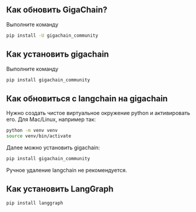 ## Как обновить GigaChain?
 
 Выполните команду
 ```bash
 pip install -U gigachain_community
 ```

 ## Как установить gigachain
 
 Выполните команду
 ```bash
 pip install gigachain_community
 ```

 ## Как обновиться с langchain на gigachain
 Нужно создать чистое виртуальное окружение python и активировать его.
 Для Mac/Linux, например так:
 ```bash
 python -m venv venv
 source venv/bin/activate
 ```

 Далее можно установить gigachain:
 ```bash
 pip install gigachain_community
 ```
 
 Ручное удаление langchain не рекомендуется.

 ## Как установить LangGraph
 ```bash
 pip install langgraph
 ```